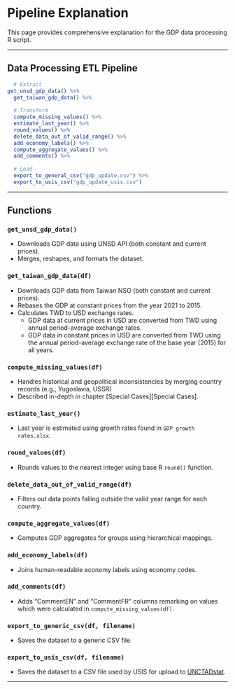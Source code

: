 # Pipeline Explanation

This page provides comprehensive explanation for the GDP data processing R script.


---

## Data Processing ETL Pipeline

```r
  # Extract 
get_unsd_gdp_data() %>%
  get_taiwan_gdp_data() %>%
  
  # Transform
  compute_missing_values() %>%
  estimate_last_year() %>%
  round_values() %>%
  delete_data_out_of_valid_range() %>%
  add_economy_labels() %>%
  compute_aggregate_values() %>%
  add_comments() %>%
  
  # Load
  export_to_general_csv("gdp_update.csv") %>%
  export_to_usis_csv("gdp_update_usis.csv")
```

---

## Functions 

### `get_unsd_gdp_data()` {-}
- Downloads GDP data using UNSD API (both constant and current prices).
- Merges, reshapes, and formats the dataset.

### `get_taiwan_gdp_data(df)` {-}
- Downloads GDP data from Taiwan NSO (both constant and current prices).
- Rebases the GDP at constant prices from the year 2021 to 2015.
- Calculates TWD to USD exchange rates.
    + GDP data at current prices in USD are converted from TWD using annual period-average exchange rates.
    + GDP data in constant prices in USD are converted from TWD using the annual period-average exchange rate of the base year (2015) for all years.

### `compute_missing_values(df)` {-}
- Handles historical and geopolitical inconsistencies by merging country records (e.g., Yugoslavia, USSR)
- Described in-depth in chapter [Special Cases][Special Cases].

### `estimate_last_year()` {-}
- Last year is estimated using growth rates found in `GDP growth rates.xlsx`.

### `round_values(df)` {-}
- Rounds values to the nearest integer using base R `round()` function.

### `delete_data_out_of_valid_range(df)` {-}
- Filters out data points falling outside the valid year range for each country.

### `compute_aggregate_values(df)` {-}
- Computes GDP aggregates for groups using hierarchical mappings.

### `add_economy_labels(df)` {-}
- Joins human-readable economy labels using economy codes.

### `add_comments(df)` {-}
- Adds "CommentEN" and "CommentFR" columns remarking on values which were calculated in `compute_missing_values(df)`.

### `export_to_generic_csv(df, filename)` {-}
- Saves the dataset to a generic CSV file.

### `export_to_usis_csv(df, filename)` {-}
- Saves the dataset to a CSV file used by USIS for upload to [UNCTADstat](https://unctadstat.unctad.org/datacentre/dataviewer/US.GDPTotal).

---
